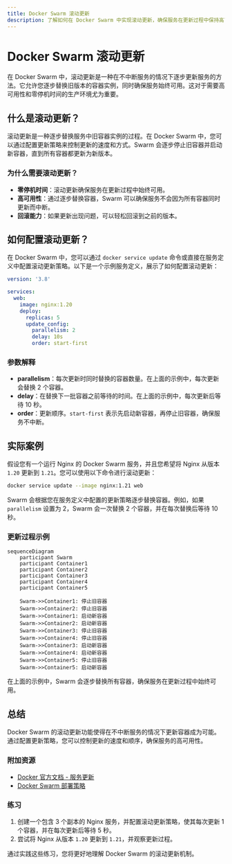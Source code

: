 ```yaml
---
title: Docker Swarm 滚动更新
description: 了解如何在 Docker Swarm 中实现滚动更新，确保服务在更新过程中保持高可用性。
---
```


# Docker Swarm 滚动更新

在 Docker Swarm 中，滚动更新是一种在不中断服务的情况下逐步更新服务的方法。它允许您逐步替换旧版本的容器实例，同时确保服务始终可用。这对于需要高可用性和零停机时间的生产环境尤为重要。

## 什么是滚动更新？

滚动更新是一种逐步替换服务中旧容器实例的过程。在 Docker Swarm 中，您可以通过配置更新策略来控制更新的速度和方式。Swarm 会逐步停止旧容器并启动新容器，直到所有容器都更新为新版本。

### 为什么需要滚动更新？

- **零停机时间**：滚动更新确保服务在更新过程中始终可用。
- **高可用性**：通过逐步替换容器，Swarm 可以确保服务不会因为所有容器同时更新而中断。
- **回滚能力**：如果更新出现问题，可以轻松回滚到之前的版本。

## 如何配置滚动更新？

在 Docker Swarm 中，您可以通过 `docker service update` 命令或直接在服务定义中配置滚动更新策略。以下是一个示例服务定义，展示了如何配置滚动更新：

```yaml
version: '3.8'

services:
  web:
    image: nginx:1.20
    deploy:
      replicas: 5
      update_config:
        parallelism: 2
        delay: 10s
        order: start-first
```

### 参数解释

- **parallelism**：每次更新时同时替换的容器数量。在上面的示例中，每次更新会替换 2 个容器。
- **delay**：在替换下一批容器之前等待的时间。在上面的示例中，每次更新后等待 10 秒。
- **order**：更新顺序。`start-first` 表示先启动新容器，再停止旧容器，确保服务不中断。

## 实际案例

假设您有一个运行 Nginx 的 Docker Swarm 服务，并且您希望将 Nginx 从版本 `1.20` 更新到 `1.21`。您可以使用以下命令进行滚动更新：

```bash
docker service update --image nginx:1.21 web
```

Swarm 会根据您在服务定义中配置的更新策略逐步替换容器。例如，如果 `parallelism` 设置为 2，Swarm 会一次替换 2 个容器，并在每次替换后等待 10 秒。

### 更新过程示例

```mermaid
sequenceDiagram
    participant Swarm
    participant Container1
    participant Container2
    participant Container3
    participant Container4
    participant Container5

    Swarm->>Container1: 停止旧容器
    Swarm->>Container2: 停止旧容器
    Swarm->>Container1: 启动新容器
    Swarm->>Container2: 启动新容器
    Swarm->>Container3: 停止旧容器
    Swarm->>Container4: 停止旧容器
    Swarm->>Container3: 启动新容器
    Swarm->>Container4: 启动新容器
    Swarm->>Container5: 停止旧容器
    Swarm->>Container5: 启动新容器
```

在上面的示例中，Swarm 会逐步替换所有容器，确保服务在更新过程中始终可用。

## 总结

Docker Swarm 的滚动更新功能使得在不中断服务的情况下更新容器成为可能。通过配置更新策略，您可以控制更新的速度和顺序，确保服务的高可用性。

### 附加资源

- [Docker 官方文档 - 服务更新](https://docs.docker.com/engine/swarm/swarm-tutorial/rolling-update/)
- [Docker Swarm 部署策略](https://docs.docker.com/engine/swarm/how-swarm-mode-works/services/)

### 练习

1. 创建一个包含 3 个副本的 Nginx 服务，并配置滚动更新策略，使其每次更新 1 个容器，并在每次更新后等待 5 秒。
2. 尝试将 Nginx 从版本 `1.20` 更新到 `1.21`，并观察更新过程。

通过实践这些练习，您将更好地理解 Docker Swarm 的滚动更新机制。